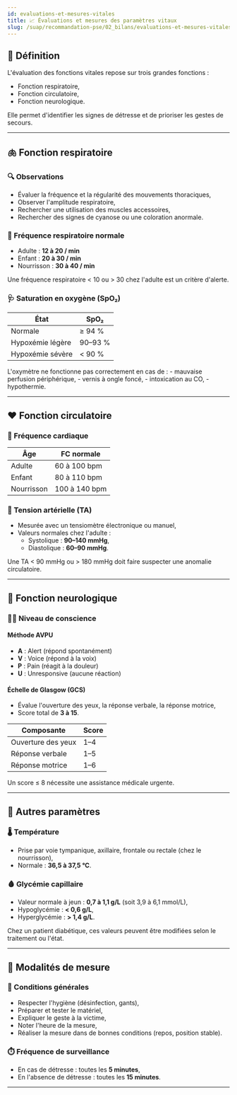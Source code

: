 ---
id: evaluations-et-mesures-vitales
title: 📈 Évaluations et mesures des paramètres vitaux
slug: /suap/recommandation-pse/02_bilans/evaluations-et-mesures-vitales
---



## 🧠 Définition

L'évaluation des fonctions vitales repose sur trois grandes fonctions :

- Fonction respiratoire,
- Fonction circulatoire,
- Fonction neurologique.

Elle permet d'identifier les signes de détresse et de prioriser les gestes de secours.

---

## 🫁 Fonction respiratoire

### 🔍 Observations

- Évaluer la fréquence et la régularité des mouvements thoraciques,
- Observer l'amplitude respiratoire,
- Rechercher une utilisation des muscles accessoires,
- Rechercher des signes de cyanose ou une coloration anormale.

### 📏 Fréquence respiratoire normale

- Adulte : **12 à 20 / min**
- Enfant : **20 à 30 / min**
- Nourrisson : **30 à 40 / min**

<Admonition type="warning">
Une fréquence respiratoire < 10 ou > 30 chez l'adulte est un critère d'alerte.
</Admonition>

### 🩺 Saturation en oxygène (SpO₂)

| État | SpO₂ |
|------|------|
| Normale | ≥ 94 % |
| Hypoxémie légère | 90–93 % |
| Hypoxémie sévère | < 90 % |

<Admonition type="note">
L'oxymètre ne fonctionne pas correctement en cas de :
- mauvaise perfusion périphérique,
- vernis à ongle foncé,
- intoxication au CO,
- hypothermie.
</Admonition>

---

## ❤️ Fonction circulatoire

### 📏 Fréquence cardiaque

| Âge | FC normale |
|-----|------------|
| Adulte | 60 à 100 bpm |
| Enfant | 80 à 110 bpm |
| Nourrisson | 100 à 140 bpm |

### 💓 Tension artérielle (TA)

- Mesurée avec un tensiomètre électronique ou manuel,
- Valeurs normales chez l'adulte :
  - Systolique : **90–140 mmHg**,
  - Diastolique : **60–90 mmHg**.

<Admonition type="tip">
Une TA < 90 mmHg ou > 180 mmHg doit faire suspecter une anomalie circulatoire.
</Admonition>

---

## 🧠 Fonction neurologique

### 🧍‍♂️ Niveau de conscience

#### Méthode AVPU

- **A** : Alert (répond spontanément)
- **V** : Voice (répond à la voix)
- **P** : Pain (réagit à la douleur)
- **U** : Unresponsive (aucune réaction)

#### Échelle de Glasgow (GCS)

- Évalue l'ouverture des yeux, la réponse verbale, la réponse motrice,
- Score total de **3 à 15**.

| Composante | Score |
|------------|-------|
| Ouverture des yeux | 1–4 |
| Réponse verbale | 1–5 |
| Réponse motrice | 1–6 |

<Admonition type="warning">
Un score ≤ 8 nécessite une assistance médicale urgente.
</Admonition>

---

## 🧪 Autres paramètres

### 🌡️ Température

- Prise par voie tympanique, axillaire, frontale ou rectale (chez le nourrisson),
- Normale : **36,5 à 37,5 °C**.

### 🩸 Glycémie capillaire

- Valeur normale à jeun : **0,7 à 1,1 g/L** (soit 3,9 à 6,1 mmol/L),
- Hypoglycémie : **< 0,6 g/L**,
- Hyperglycémie : **> 1,4 g/L**.

<Admonition type="note">
Chez un patient diabétique, ces valeurs peuvent être modifiées selon le traitement ou l'état.
</Admonition>

---

## 🔎 Modalités de mesure

### 🧰 Conditions générales

- Respecter l'hygiène (désinfection, gants),
- Préparer et tester le matériel,
- Expliquer le geste à la victime,
- Noter l'heure de la mesure,
- Réaliser la mesure dans de bonnes conditions (repos, position stable).

### ⏱️ Fréquence de surveillance

- En cas de détresse : toutes les **5 minutes**,
- En l'absence de détresse : toutes les **15 minutes**.

---

